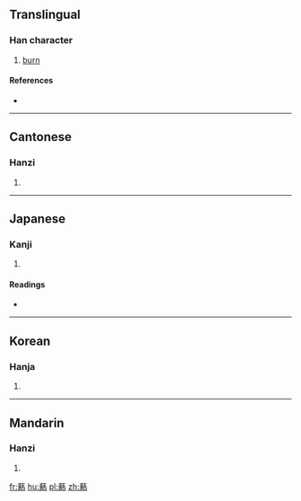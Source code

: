 {{also|熱}}
==Translingual==

===Han character===
{{Han char|rn=86|rad=火|as=15|sn=19|four=44331|canj=TGIF}}

# [[burn]]

====References====
* {{Han ref|kx=0686.170|dkj=19541|dj=1099.040|hdz=32244.060|uh=7207|ud=29191|bh=F26B|bd=62059}}

----

==Cantonese==

===Hanzi===
{{yue-hanzi|jyut=|y=yut3}}

# {{defn|lang=yue|sort=火15}}

----

==Japanese==

===Kanji===
{{ja-kanji|grade=|rs=火15}}

# {{defn|lang=ja|sort=火15}}

====Readings====
* {{ja-readings|on=[[ぜつ]] (zetsu), [[ねち]] (nechi), [[ぜい]] (zei), [[ねい]] (nei), [[ねつ]] (netsu)|kun=[[やく]] (yaku)}}

----

==Korean==

===Hanja===
{{ko-hanja|hangeul=설|eumhun=|rv=seol|mr=sŏl|y=sel}}

# {{defn|lang=ko|sort=火15}}

----

==Mandarin==

===Hanzi===
{{cmn-hanzi|pin=[[rè]] ([[re4]]), [[ruò]] ([[ruo4]])|wg=je<sup>4</sup>, jo<sup>4</sup>}}

# {{defn|lang=cmn|sort=火15}}

[[fr:爇]]
[[hu:爇]]
[[pl:爇]]
[[zh:爇]]